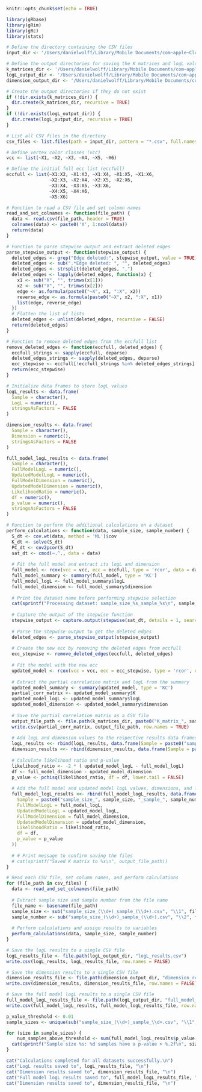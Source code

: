 ```r
knitr::opts_chunk$set(echo = TRUE)
```
```r
library(gRbase)
library(gRim)
library(gRc)
library(stats)

# Define the directory containing the CSV files
input_dir <- '/Users/danielwolff/Library/Mobile Documents/com~apple~CloudDocs/TU/Jaar 3/BEP/Python/SimStudy_Samples'

# Define the output directories for saving the K matrices and logL values
k_matrices_dir <- '/Users/danielwolff/Library/Mobile Documents/com~apple~CloudDocs/TU/Jaar 3/BEP/Python/K_Matrices'
logL_output_dir <- '/Users/danielwolff/Library/Mobile Documents/com~apple~CloudDocs/TU/Jaar 3/BEP/Python/Final_Model'
dimension_output_dir <- '/Users/danielwolff/Library/Mobile Documents/com~apple~CloudDocs/TU/Jaar 3/BEP/Python/Final_Model'

# Create the output directories if they do not exist
if (!dir.exists(k_matrices_dir)) {
  dir.create(k_matrices_dir, recursive = TRUE)
}
if (!dir.exists(logL_output_dir)) {
  dir.create(logL_output_dir, recursive = TRUE)
}

# List all CSV files in the directory
csv_files <- list.files(path = input_dir, pattern = "*.csv", full.names = TRUE)

# Define vertex color classes (vcc)
vcc <- list(~X1, ~X2, ~X3, ~X4, ~X5, ~X6)

# Define the initial full ecc list (eccfull)
eccfull <- list(~X1:X2, ~X1:X3, ~X1:X4, ~X1:X5, ~X1:X6, 
                ~X2:X3, ~X2:X4, ~X2:X5, ~X2:X6, 
                ~X3:X4, ~X3:X5, ~X3:X6, 
                ~X4:X5, ~X4:X6, 
                ~X5:X6)

# Function to read a CSV file and set column names
read_and_set_colnames <- function(file_path) {
  data <- read.csv(file_path, header = TRUE)
  colnames(data) <- paste0('X', 1:ncol(data))
  return(data)
}

# Function to parse stepwise output and extract deleted edges
parse_stepwise_output <- function(stepwise_output) {
  deleted_edges <- grep("Edge deleted:", stepwise_output, value = TRUE)
  deleted_edges <- sub(".*Edge deleted: ", "", deleted_edges)
  deleted_edges <- strsplit(deleted_edges, ",")
  deleted_edges <- lapply(deleted_edges, function(x) {
    x1 <- sub("X", "", trimws(x[1]))
    x2 <- sub("X", "", trimws(x[2]))
    edge <- as.formula(paste0("~X", x1, ":X", x2))
    reverse_edge <- as.formula(paste0("~X", x2, ":X", x1))
    list(edge, reverse_edge)
  })
  # Flatten the list of lists
  deleted_edges <- unlist(deleted_edges, recursive = FALSE)
  return(deleted_edges)
}

# Function to remove deleted edges from the eccfull list
remove_deleted_edges <- function(eccfull, deleted_edges) {
  eccfull_strings <- sapply(eccfull, deparse)
  deleted_edges_strings <- sapply(deleted_edges, deparse)
  ecc_stepwise <- eccfull[!eccfull_strings %in% deleted_edges_strings]
  return(ecc_stepwise)
}

# Initialize data frames to store logL values
logL_results <- data.frame(
  Sample = character(),
  LogL = numeric(),
  stringsAsFactors = FALSE
)

dimension_results <- data.frame(
  Sample = character(),
  Dimension = numeric(),
  stringsAsFactors = FALSE
)

full_model_logL_results <- data.frame(
  Sample = character(),
  FullModelLogL = numeric(),
  UpdatedModelLogL = numeric(),
  FullModelDimension = numeric(),
  UpdatedModelDimension = numeric(),
  LikelihoodRatio = numeric(),
  df = numeric(),
  p_value = numeric(),
  stringsAsFactors = FALSE
)

# Function to perform the additional calculations on a dataset
perform_calculations <- function(data, sample_size, sample_number) {
  S_dt <- cov.wt(data, method = 'ML')$cov
  K_dt <- solve(S_dt)
  PC_dt <- cov2pcor(S_dt)
  sat_dt <- cmod(~.^., data = data)
  
  # Fit the full model and extract its logL and dimension
  full_model <- rcox(vcc = vcc, ecc = eccfull, type = 'rcor', data = data)
  full_model_summary <- summary(full_model, type = 'KC')
  full_model_logL <- full_model_summary$logL
  full_model_dimension <- full_model_summary$dimension
  
  # Print the dataset name before performing stepwise selection
  cat(sprintf("Processing dataset: sample_size_%s_sample_%s\n", sample_size, sample_number))
  
  # Capture the output of the stepwise function
  stepwise_output <- capture.output(stepwise(sat_dt, details = 1, search = "headlong", criterion = "test", steps = 1000, alpha = 0.01))
  
  # Parse the stepwise output to get the deleted edges
  deleted_edges <- parse_stepwise_output(stepwise_output)
  
  # Create the new ecc by removing the deleted edges from eccfull
  ecc_stepwise <- remove_deleted_edges(eccfull, deleted_edges)
  
  # Fit the model with the new ecc
  updated_model <- rcox(vcc = vcc, ecc = ecc_stepwise, type = 'rcor', data = data)
  
  # Extract the partial correlation matrix and logL from the summary
  updated_model_summary <- summary(updated_model, type = 'KC')
  partial_corr_matrix <- updated_model_summary$K
  updated_model_logL <- updated_model_summary$logL
  updated_model_dimension <- updated_model_summary$dimension
  
  # Save the partial correlation matrix as a CSV file
  output_file_path <- file.path(k_matrices_dir, paste0("K_matrix_", sample_size, "_", sample_number, ".csv"))
  write.csv(partial_corr_matrix, output_file_path, row.names = TRUE)
  
  # Add logL and dimension values to the respective results data frames
  logL_results <<- rbind(logL_results, data.frame(Sample = paste0("sample_size_", sample_size, "_sample_", sample_number), LogL = updated_model_logL))
  dimension_results <<- rbind(dimension_results, data.frame(Sample = paste0("sample_size_", sample_size, "_sample_", sample_number), Dimension = updated_model_dimension))
  
  # Calculate likelihood ratio and p-value
  likelihood_ratio <- -2 * ( updated_model_logL - full_model_logL)
  df <- full_model_dimension - updated_model_dimension
  p_value <- pchisq(likelihood_ratio, df = df, lower.tail = FALSE)
  
  # Add the full model and updated model logL values, dimensions, and likelihood ratio test results
  full_model_logL_results <<- rbind(full_model_logL_results, data.frame(
    Sample = paste0("sample_size_", sample_size, "_sample_", sample_number), 
    FullModelLogL = full_model_logL, 
    UpdatedModelLogL = updated_model_logL,
    FullModelDimension = full_model_dimension,
    UpdatedModelDimension = updated_model_dimension,
    LikelihoodRatio = likelihood_ratio,
    df = df,
    p_value = p_value
  ))
  
  # # Print message to confirm saving the files
  # cat(sprintf("Saved K matrix to %s\n", output_file_path))
}

# Read each CSV file, set column names, and perform calculations
for (file_path in csv_files) {
  data <- read_and_set_colnames(file_path)
  
  # Extract sample size and sample number from the file name
  file_name <- basename(file_path)
  sample_size <- sub("sample_size_(\\d+)_sample_(\\d+).csv", "\\1", file_name)
  sample_number <- sub("sample_size_(\\d+)_sample_(\\d+).csv", "\\2", file_name)
  
  # Perform calculations and assign results to variables
  perform_calculations(data, sample_size, sample_number)
}

# Save the logL results to a single CSV file
logL_results_file <- file.path(logL_output_dir, "logL_results.csv")
write.csv(logL_results, logL_results_file, row.names = FALSE)

# Save the dimension results to a single CSV file
dimension_results_file <- file.path(dimension_output_dir, "dimension_results.csv")
write.csv(dimension_results, dimension_results_file, row.names = FALSE)

# Save the full model logL results to a single CSV file
full_model_logL_results_file <- file.path(logL_output_dir, "full_model_logL_results.csv")
write.csv(full_model_logL_results, full_model_logL_results_file, row.names = FALSE)

p_value_threshold <- 0.01
sample_sizes <- unique(sub("sample_size_(\\d+)_sample_\\d+.csv", "\\1", basename(csv_files)))

for (size in sample_sizes) {
    num_samples_above_threshold <- sum(full_model_logL_results$p_value[grepl(paste0("sample_size_", size, "_"), full_model_logL_results$Sample)] > p_value_threshold)
  cat(sprintf("Sample size %s: %d samples have a p-value > %.2f\n", size, num_samples_above_threshold, p_value_threshold))
}

cat("Calculations completed for all datasets successfully.\n")
cat("LogL results saved to", logL_results_file, "\n")
cat("Dimension results saved to", dimension_results_file, "\n")
cat("Full model logL results saved to", full_model_logL_results_file, "\n")
cat("Dimension results saved to", dimension_results_file, "\n")
```
